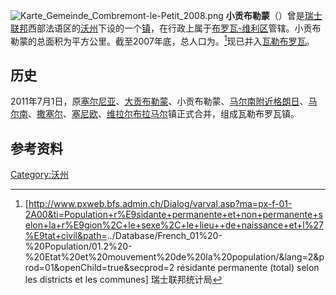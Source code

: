 [[File:Karte_Gemeinde_Combremont-le-Petit_2008.png|thumb]]
'''小贡布勒蒙'''（{{lang-fr|Combremont-le-Petit}}）曾是[[瑞士联邦|瑞士联邦]]西部法语区的[[沃州|沃州]]下设的一个[[瑞士市镇|镇]]，在行政上属于[[布罗瓦-维利区|布罗瓦-维利区]]管辖。小贡布勒蒙的总面积为{{smn|5.73|5|100}}平方公里。截至2007年底，总人口为{{smn|381|6}}。<ref>{{fr}}[http://www.pxweb.bfs.admin.ch/Dialog/varval.asp?ma=px-f-01-2A00&ti=Population+r%E9sidante+permanente+et+non+permanente+selon+la+r%E9gion%2C+le+sexe%2C+le+lieu++de+naissance+et+l%27%E9tat+civil&path=../Database/French_01%20-%20Population/01.2%20-%20Etat%20et%20mouvement%20de%20la%20population/&lang=2&prod=01&openChild=true&secprod=2 résidante permanente (total) selon les districts et les communes] {{Wayback|url=http://www.pxweb.bfs.admin.ch/Dialog/varval.asp?ma=px-f-01-2A00&ti=Population+r%E9sidante+permanente+et+non+permanente+selon+la+r%E9gion%2C+le+sexe%2C+le+lieu++de+naissance+et+l%27%E9tat+civil&path=..%2FDatabase%2FFrench_01%20-%20Population%2F01.2%20-%20Etat%20et%20mouvement%20de%20la%20population%2F&lang=2&prod=01&openChild=true&secprod=2 |date=20150102165023 }} 瑞士联邦统计局</ref>现已并入[[瓦勒布罗瓦|瓦勒布罗瓦]]。

==历史==
2011年7月1日，原[[塞尔尼亚|塞尔尼亚]]、[[大贡布勒蒙|大贡布勒蒙]]、小贡布勒蒙、[[马尔南附近格朗日|马尔南附近格朗日]]、[[马尔南|马尔南]]、[[撒塞尔|撒塞尔]]、[[塞尼欧|塞尼欧]]、[[维拉尔布拉马尔|维拉尔布拉马尔]]镇正式合并，组成瓦勒布罗瓦镇。

==参考资料==
{{reflist}}

{{DEFAULTSORT:Combremont-le-Petit}}
[[Category:沃州|Category:沃州]]